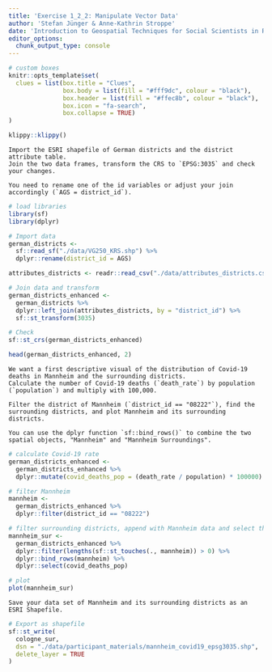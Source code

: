 ```yaml
---
title: 'Exercise 1_2_2: Manipulate Vector Data'
author: 'Stefan Jünger & Anne-Kathrin Stroppe'
date: 'Introduction to Geospatial Techniques for Social Scientists in R'
editor_options: 
  chunk_output_type: console
---
```


```r
# custom boxes
knitr::opts_template$set(
  clues = list(box.title = "Clues",
               box.body = list(fill = "#fff9dc", colour = "black"),
               box.header = list(fill = "#ffec8b", colour = "black"),
               box.icon = "fa-search",
               box.collapse = TRUE)
)
```

```r
klippy::klippy()
```

```block
Import the ESRI shapefile of German districts and the district attribute table.
Join the two data frames, transform the CRS to `EPSG:3035` and check your changes. 
```

```block
You need to rename one of the id variables or adjust your join accordingly (`AGS = district_id`).
```


```r
# load libraries
library(sf)
library(dplyr)

# Import data
german_districts <- 
  sf::read_sf("./data/VG250_KRS.shp") %>% 
  dplyr::rename(district_id = AGS)

attributes_districts <- readr::read_csv("./data/attributes_districts.csv") 

# Join data and transform
german_districts_enhanced <- 
  german_districts %>% 
  dplyr::left_join(attributes_districts, by = "district_id") %>% 
  sf::st_transform(3035)

# Check
sf::st_crs(german_districts_enhanced)

head(german_districts_enhanced, 2)
```

```block
We want a first descriptive visual of the distribution of Covid-19 deaths in Mannheim and the surrounding districts. 
Calculate the number of Covid-19 deaths (`death_rate`) by population (`population`) and multiply with 100,000. 

Filter the district of Mannheim (`district_id == "08222"`), find the surrounding districts, and plot Mannheim and its surrounding districts.
```

```block
You can use the dplyr function `sf::bind_rows()` to combine the two spatial objects, "Mannheim" and "Mannheim Surroundings".
```

```r
# calculate Covid-19 rate
german_districts_enhanced <-
  german_districts_enhanced %>% 
  dplyr::mutate(covid_deaths_pop = (death_rate / population) * 100000)

# filter Mannheim
mannheim <-
  german_districts_enhanced %>% 
  dplyr::filter(district_id == "08222")

# filter surrounding districts, append with Mannheim data and select the Covid column
mannheim_sur <-
  german_districts_enhanced %>%
  dplyr::filter(lengths(sf::st_touches(., mannheim)) > 0) %>% 
  dplyr::bind_rows(mannheim) %>%   
  dplyr::select(covid_deaths_pop)

# plot  
plot(mannheim_sur)
```

```block
Save your data set of Mannheim and its surrounding districts as an ESRI Shapefile. 
```

```r
# Export as shapefile
sf::st_write(
  cologne_sur, 
  dsn = "./data/participant_materials/mannheim_covid19_epsg3035.shp", 
  delete_layer = TRUE
)
```
